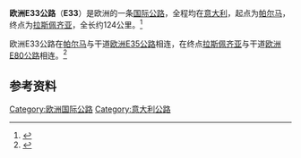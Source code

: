 {{Infobox road2
| country=EUR
| marker_image= [[File:Tabliczka_E33.svg|100px]]
| length_km = 124
| map        = E33 route.jpg
| direction_a = 
| terminus_a = [[義大利|義大利]][[帕爾馬_(義大利)|帕尔马]]
| junction   = 
| direction_b = 
| terminus_b = [[義大利|義大利]][[拉斯佩齐亚|拉斯佩齐亚]]
| countries  = {{ITA}}
}}

'''欧洲E33公路'''（'''E33'''）是欧洲的一条[[欧洲国际公路|国际公路]]，全程均在[[意大利|意大利]]，起点为[[帕爾馬_(義大利)|帕尔马]]，终点为[[拉斯佩齐亚|拉斯佩齐亚]]，全长约124公里。<ref>{{Cite web |url = http://www.elbruz.org/eroads/E33.htm |title = E33 |publisher = Elbruz |accessdate = 20 April 2015 |archive-date = 2017-04-20 |archive-url = https://web.archive.org/web/20170420143642/http://www.elbruz.org/eroads/E33.htm |dead-url = no }}</ref>

欧洲E33公路在[[帕爾馬_(義大利)|帕尔马]]与干道[[欧洲E35公路|欧洲E35公路]]相连，在终点[[拉斯佩齐亚|拉斯佩齐亚]]与干道[[欧洲E80公路|欧洲E80公路]]相连。<ref>{{Cite web |url = https://www.unece.org/fileadmin/DAM/trans/conventn/ECE-TRANS-SC1-384e.pdf |title = AGR 2008 revised-384en bis - unece |publisher = UN Treaty Collection |accessdate = 20 April 2015 |archive-date = 2016-03-03 |archive-url = https://web.archive.org/web/20160303232948/http://www.unece.org/fileadmin/DAM/trans/conventn/ECE-TRANS-SC1-384e.pdf |dead-url = no }}</ref>

==参考资料==
{{reflist}}

{{欧洲国际公路网}}

[[Category:欧洲国际公路|Category:欧洲国际公路]]
[[Category:意大利公路|Category:意大利公路]]